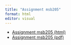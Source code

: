 ```yaml
---
title: "Assignment msb205"
format: html
editor: visual
---
```


-   [Assignment msb205 (html)](assignment_text.html "Assignment text msb205 in html format")
-   [Assignment msb205 (pdf)](assignment_text.pdf "Assignment text msb205 in pdf format")
